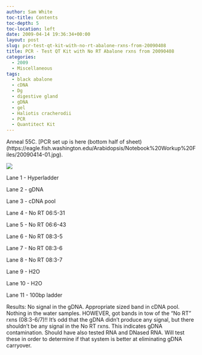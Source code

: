 ```yaml
---
author: Sam White
toc-title: Contents
toc-depth: 5
toc-location: left
date: 2009-04-14 19:36:34+00:00
layout: post
slug: pcr-test-qt-kit-with-no-rt-abalone-rxns-from-20090408
title: PCR - Test QT Kit with No RT Abalone rxns from 20090408
categories:
  - 2009
  - Miscellaneous
tags:
  - black abalone
  - cDNA
  - Dg
  - digestive gland
  - gDNA
  - gel
  - Haliotis cracherodii
  - PCR
  - Quantitect Kit
---
```


Anneal 55C. [PCR set up is here (bottom half of sheet)(https://eagle.fish.washington.edu/Arabidopsis/Notebook%20Workup%20Files/20090414-01.jpg).

![](https://eagle.fish.washington.edu/Arabidopsis/20090415.JPG)

Lane 1 - Hyperladder

Lane 2 - gDNA

Lane 3 - cDNA pool

Lane 4 - No RT 06:5-31

Lane 5 - No RT 06:6-43

Lane 6 - No RT 08:3-5

Lane 7 - No RT 08:3-6

Lane 8 - No RT 08:3-7

Lane 9 - H2O

Lane 10 - H2O

Lane 11 - 100bp ladder

Results: No signal in the gDNA. Appropriate sized band in cDNA pool. Nothing in the water samples. HOWEVER, got bands in tow of the "No RT" rxns (08:3-6/7)!! It's odd that the gDNA didn't produce any signal, but there shouldn't be any signal in the No RT rxns. This indicates gDNA contamination. Should have also tested RNA and DNased RNA. Will test these in order to determine if that system is better at eliminating gDNA carryover.
